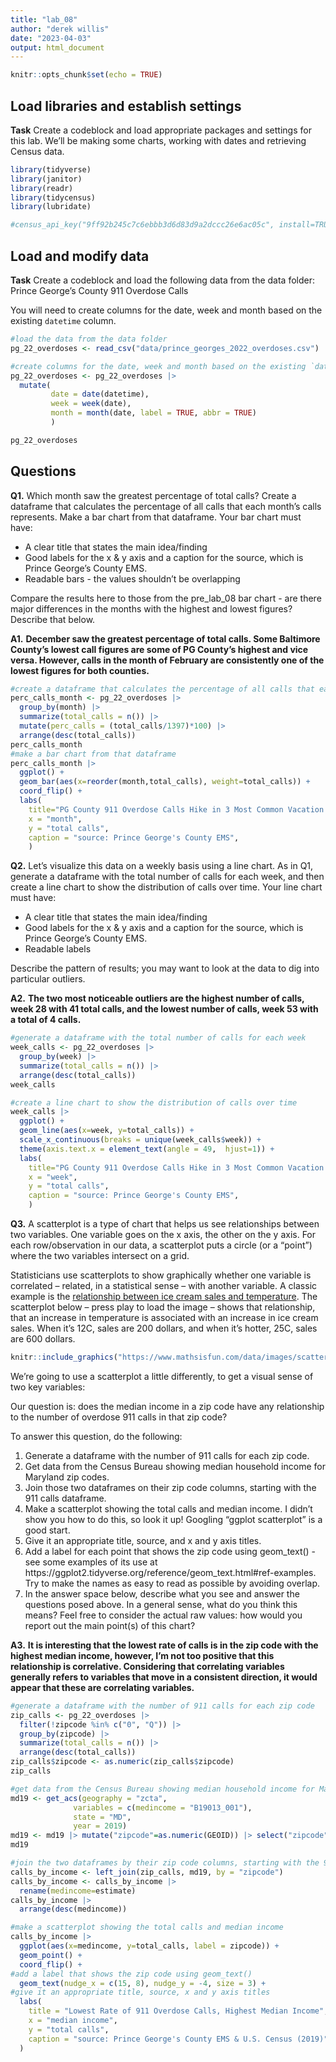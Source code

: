 ```yaml
---
title: "lab_08"
author: "derek willis"
date: "2023-04-03"
output: html_document
---
```


```r
knitr::opts_chunk$set(echo = TRUE)
```

## Load libraries and establish settings

**Task** Create a codeblock and load appropriate packages and settings for this lab. We'll be making some charts, working with dates and retrieving Census data.
```r
library(tidyverse)
library(janitor)
library(readr)
library(tidycensus)
library(lubridate)
```
```r
#census_api_key("9ff92b245c7c6ebbb3d6d83d9a2dccc26e6ac05c", install=TRUE)
```
## Load and modify data

**Task** Create a codeblock and load the following data from the data folder: Prince George's County 911 Overdose Calls

You will need to create columns for the date, week and month based on the existing `datetime` column.
```r
#load the data from the data folder
pg_22_overdoses <- read_csv("data/prince_georges_2022_overdoses.csv")

#create columns for the date, week and month based on the existing `datetime` column
pg_22_overdoses <- pg_22_overdoses |> 
  mutate(
         date = date(datetime), 
         week = week(date), 
         month = month(date, label = TRUE, abbr = TRUE)
         )

pg_22_overdoses
```
## Questions 

**Q1.** Which month saw the greatest percentage of total calls? Create a dataframe that calculates the percentage of all calls that each month's calls represents. Make a bar chart from that dataframe. Your bar chart must have:

* A clear title that states the main idea/finding
* Good labels for the x & y axis and a caption for the source, which is Prince George's County EMS.
* Readable bars - the values shouldn't be overlapping

Compare the results here to those from the pre_lab_08 bar chart - are there major differences in the months with the highest and lowest figures? Describe that below.

**A1.** 
**December saw the greatest percentage of total calls. Some Baltimore County's lowest call figures are some of PG County's highest and vice versa. However, calls in the month of February are consistently one of the lowest figures for both counties.**
```r
#create a dataframe that calculates the percentage of all calls that each month's calls represents
perc_calls_month <- pg_22_overdoses |> 
  group_by(month) |> 
  summarize(total_calls = n()) |> 
  mutate(perc_calls = (total_calls/1397)*100) |>
  arrange(desc(total_calls))
perc_calls_month
#make a bar chart from that dataframe
perc_calls_month |>
  ggplot() +
  geom_bar(aes(x=reorder(month,total_calls), weight=total_calls)) +
  coord_flip() + 
  labs(
    title="PG County 911 Overdose Calls Hike in 3 Most Common Vacation Months",
    x = "month",
    y = "total calls",
    caption = "source: Prince George's County EMS",
    )
```
**Q2.** Let's visualize this data on a weekly basis using a line chart. As in Q1, generate a dataframe with the total number of calls for each week, and then create a line chart to show the distribution of calls over time. Your line chart must have:

* A clear title that states the main idea/finding
* Good labels for the x & y axis and a caption for the source, which is Prince George's County EMS.
* Readable labels

Describe the pattern of results; you may want to look at the data to dig into particular outliers.

**A2.** 
**The two most noticeable outliers are the highest number of calls, week 28 with 41 total calls, and the lowest number of calls, week 53 with a total of 4 calls.**
```r
#generate a dataframe with the total number of calls for each week
week_calls <- pg_22_overdoses |> 
  group_by(week) |> 
  summarize(total_calls = n()) |>
  arrange(desc(total_calls))
week_calls

#create a line chart to show the distribution of calls over time
week_calls |>
  ggplot() +
  geom_line(aes(x=week, y=total_calls)) +
  scale_x_continuous(breaks = unique(week_calls$week)) +
  theme(axis.text.x = element_text(angle = 49,  hjust=1)) +
  labs(
    title="PG County 911 Overdose Calls Hike in 3 Most Common Vacation Months",
    x = "week",
    y = "total calls",
    caption = "source: Prince George's County EMS",
    )
```
**Q3.**  A scatterplot is a type of chart that helps us see relationships between two variables. One variable goes on the x axis, the other on the y axis.  For each row/observation in our data, a scatterplot puts a circle (or a "point") where the two variables intersect on a grid. 

Statisticians use scatterplots to show graphically whether one variable is correlated -- related, in a statistical sense -- with another variable.  A classic example is the [relationship between ice cream sales and temperature](https://www.mathsisfun.com/data/scatter-xy-plots.html). The scatterplot below -- press play to load the image -- shows that relationship, that an increase in temperature is associated with an increase in ice cream sales. When it's 12C, sales are 200 dollars, and when it's hotter, 25C, sales are 600 dollars.

```r
knitr::include_graphics("https://www.mathsisfun.com/data/images/scatter-ice-cream1.svg")
```
We're going to use a scatterplot a little differently, to get a visual sense of two key variables: 

Our question is: does the median income in a zip code have any relationship to the number of overdose 911 calls in that zip code?

To answer this question, do the following:

1. Generate a dataframe with the number of 911 calls for each zip code.
2. Get data from the Census Bureau showing median household income for Maryland zip codes.
3. Join those two dataframes on their zip code columns, starting with the 911 calls dataframe.
4. Make a scatterplot showing the total calls and median income. I didn't show you how to do this, so look it up! Googling "ggplot scatterplot" is a good start.
5. Give it an appropriate title, source, and x and y axis titles.
6. Add a label for each point that shows the zip code using geom_text() - see some examples of its use at https://ggplot2.tidyverse.org/reference/geom_text.html#ref-examples. Try to make the names as easy to read as possible by avoiding overlap.
7. In the answer space below, describe what you see and answer the questions posed above. In a general sense, what do you think this means? Feel free to consider the actual raw values: how would you report out the main point(s) of this chart?

**A3.**
**It is interesting that the lowest rate of calls is in the zip code with the highest median income, however, I'm not too positive that this relationship is correlative. Considering that correlating variables generally refers to variables that move in a consistent direction, it would appear that these are correlating variables.**
```r
#generate a dataframe with the number of 911 calls for each zip code
zip_calls <- pg_22_overdoses |>
  filter(!zipcode %in% c("0", "Q")) |>
  group_by(zipcode) |> 
  summarize(total_calls = n()) |>
  arrange(desc(total_calls))
zip_calls$zipcode <- as.numeric(zip_calls$zipcode)
zip_calls
```
```r
#get data from the Census Bureau showing median household income for Maryland zip codes
md19 <- get_acs(geography = "zcta",
              variables = c(medincome = "B19013_001"),
              state = "MD",
              year = 2019)
md19 <- md19 |> mutate("zipcode"=as.numeric(GEOID)) |> select("zipcode", "estimate", "moe")
md19
```
```r
#join the two dataframes by their zip code columns, starting with the 911 calls dataframe
calls_by_income <- left_join(zip_calls, md19, by = "zipcode")
calls_by_income <- calls_by_income |> 
  rename(medincome=estimate)
calls_by_income |> 
  arrange(desc(medincome))
```
```r
#make a scatterplot showing the total calls and median income 
calls_by_income |>
  ggplot(aes(x=medincome, y=total_calls, label = zipcode)) +
  geom_point() +
  coord_flip() + 
#add a label that shows the zip code using geom_text()
  geom_text(nudge_x = c(15, 8), nudge_y = -4, size = 3) +
#give it an appropriate title, source, x and y axis titles
  labs(
    title = "Lowest Rate of 911 Overdose Calls, Highest Median Income",
    x = "median income",
    y = "total calls",
    caption = "source: Prince George's County EMS & U.S. Census (2019)"
  )
```